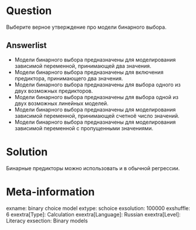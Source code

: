 Question
========

Выберите верное утверждение про модели бинарного выбора. 

Answerlist
----------
* Модели бинарного выбора предназначены для моделирования зависимой переменной, принимающей два значения. 
* Модели бинарного выбора предназначены для включения предиктора, принимающего два значения. 
* Модели бинарного выбора предназначены для выбора одного из двух возможных предикторов. 
* Модели бинарного выбора предназначены для выбора одной из двух возможных линейных моделей. 
* Модели бинарного выбора предназначены для моделирования зависимой переменной, принимающей счетноё число значений. 
* Модели бинарного выбора предназначены для моделирования зависимой переменной с пропущенными значениями.


Solution
========

Бинарные предикторы можно использовать и в обычной регрессии. 

Meta-information
================
exname: binary choice model
extype: schoice
exsolution: 100000
exshuffle: 6
exextra[Type]: Calculation
exextra[Language]: Russian
exextra[Level]: Literacy
exsection: Binary models


